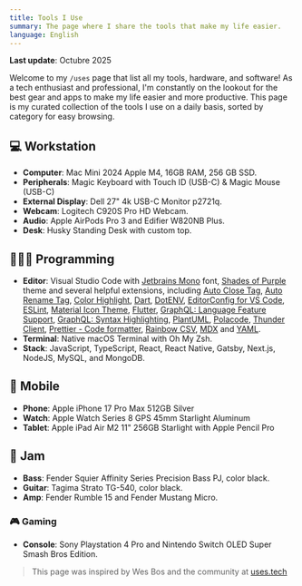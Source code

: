 ```yaml
---
title: Tools I Use
summary: The page where I share the tools that make my life easier.
language: English
---
```


**Last update**: Octubre 2025

Welcome to my `/uses` page that list all my tools, hardware, and software! As a tech enthusiast and professional, I'm constantly on the lookout for the best gear and apps to make my life easier and more productive. This page is my curated collection of the tools I use on a daily basis, sorted by category for easy browsing.

## 💻 Workstation

- **Computer**: Mac Mini 2024 Apple M4, 16GB RAM, 256 GB SSD.
- **Peripherals**: Magic Keyboard with Touch ID (USB-C) & Magic Mouse (USB-C)
- **External Display**: Dell 27" 4k USB-C Monitor p2721q.
- **Webcam**: Logitech C920S Pro HD Webcam.
- **Audio**: Apple AirPods Pro 3 and Edifier W820NB Plus.
- **Desk**: Husky Standing Desk with custom top.

## 🧑🏾‍💻 Programming

- **Editor**: Visual Studio Code with [Jetbrains Mono](https://www.jetbrains.com/lp/mono/) font, [Shades of Purple](https://marketplace.visualstudio.com/items?itemName=ahmadawais.shades-of-purple) theme and several helpful extensions, including [Auto Close Tag](https://marketplace.visualstudio.com/items?itemName=formulahendry.auto-close-tag), [Auto Rename Tag](https://marketplace.visualstudio.com/items?itemName=formulahendry.auto-rename-tag), [Color Highlight](https://marketplace.visualstudio.com/items?itemName=naumovs.color-highlight), [Dart](https://marketplace.visualstudio.com/items?itemName=Dart-Code.dart-code), [DotENV](https://marketplace.visualstudio.com/items?itemName=mikestead.dotenv), [EditorConfig for VS Code](https://marketplace.visualstudio.com/items?itemName=EditorConfig.EditorConfig), [ESLint](https://marketplace.visualstudio.com/items?itemName=dbaeumer.vscode-eslint), [Material Icon Theme](https://marketplace.visualstudio.com/items?itemName=PKief.material-icon-theme), [Flutter](https://marketplace.visualstudio.com/items?itemName=Dart-Code.flutter), [GraphQL: Language Feature Support](https://marketplace.visualstudio.com/items?itemName=GraphQL.vscode-graphql), [GraphQL: Syntax Highlighting](https://marketplace.visualstudio.com/items?itemName=GraphQL.vscode-graphql-syntax), [PlantUML](https://marketplace.visualstudio.com/items?itemName=jebbs.plantuml), [Polacode](https://marketplace.visualstudio.com/items?itemName=pnp.polacode), [Thunder Client](https://marketplace.visualstudio.com/items?itemName=rangav.vscode-thunder-client), [Prettier - Code formatter](https://marketplace.visualstudio.com/items?itemName=esbenp.prettier-vscode), [Rainbow CSV](https://marketplace.visualstudio.com/items?itemName=mechatroner.rainbow-csv), [MDX](https://marketplace.visualstudio.com/items?itemName=unifiedjs.vscode-mdx) and [YAML](https://marketplace.visualstudio.com/items?itemName=redhat.vscode-yaml).
- **Terminal**: Native macOS Terminal with Oh My Zsh.
- **Stack**: JavaScript, TypeScript, React, React Native, Gatsby, Next.js, NodeJS, MySQL, and MongoDB.

## 📱 Mobile

- **Phone**: Apple iPhone 17 Pro Max 512GB Silver
- **Watch**: Apple Watch Series 8 GPS 45mm Starlight Aluminum
- **Tablet**: Apple iPad Air M2 11" 256GB Starlight with Apple Pencil Pro

## 🎸 Jam

- **Bass**: Fender Squier Affinity Series Precision Bass PJ, color black.
- **Guitar**: Tagima Strato TG-540, color black.
- **Amp**: Fender Rumble 15 and Fender Mustang Micro.

### 🎮 Gaming

- **Console**: Sony Playstation 4 Pro and Nintendo Switch OLED Super Smash Bros Edition.

> This page was inspired by Wes Bos and the community at [uses.tech](https://uses.tech)
